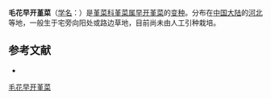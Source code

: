{{Infraspeciesbox
| name = 毛花早开堇菜
| status = 
| status_system = 
| image =
| genus = Viola
| species link = 早开堇菜
| species = prionantha
| varietas = trichantha
| authority = 
}}

'''毛花早开堇菜'''（[[学名|学名]]：{{lang|la|''Viola prionantha'' var. ''trichantha''}}）是[[堇菜科|堇菜科]][[堇菜属|堇菜属]][[早开堇菜|早开堇菜]]的[[变种|变种]]。分布在[[中国大陆|中国大陆]]的[[河北|河北]]等地，一般生于宅旁向阳处或路边草地，目前尚未由人工引种栽培。

== 参考文献 ==
<div class="references-small">
* {{cite web| url =http://www.bioinfo.cn/db05/KmzwSpecies.php?action=view&id=29235| title =毛花早开堇菜（变种）| work =《中国高等植物数据库全库》| publisher =中国科学院微生物研究所| author =昆明植物研究所| accessdate =2009-02-26| deadurl =yes| archiveurl =https://web.archive.org/web/20160305032105/http://www.bioinfo.cn/db05/KmzwSpecies.php?action=view&id=29235| archivedate =2016-03-05}}
</div>
{{Taxonbar|from=Q11128134}}

[[Category:堇菜属|毛花早开堇菜]]


{{植物小作品}}